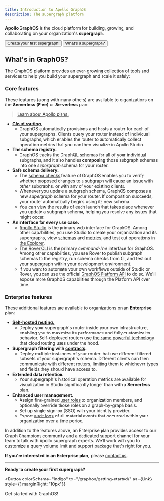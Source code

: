 ```yaml
---
title: Introduction to Apollo GraphOS
description: The supergraph platform
---
```



**Apollo GraphOS** is the cloud platform for building, growing, and collaborating on your organization's **supergraph**.

<p>
  <Button
    colorScheme="indigo"
    to="/graphos/getting-started/"
    as={Link}
    style={{
      marginRight: '10px'
    }}
  >
    Create your first supergraph!
  </Button>
  <Button colorScheme="gray" to="/intro/platform/" as={Link}>
    What's a supergraph?
  </Button>
</p>

## What's in GraphOS?

The GraphOS platform provides an ever-growing collection of tools and services to help you build your supergraph and scale it safely:

### Core features

These features (along with many others) are available to organizations on the **Serverless (Free)** or **Serverless** plan:

> [Learn about Apollo plans.](https://www.apollographql.com/pricing/)

- [**Cloud routing.**](./routing/cloud/)
  - GraphOS automatically provisions and hosts a router for each of your supergraphs. Clients query your router instead of individual subgraphs, which enables the router to automatically collect operation metrics that you can then visualize in Apollo Studio.
- **The schema registry.**
  - GraphOS tracks the GraphQL schemas for all of your individual subgraphs, and it also handles **composing** those subgraph schemas into one _supergraph_ schema for your router.
- **Safe schema delivery.**
  - The [schema checks](./delivery/schema-checks/) feature of GraphOS enables you to verify whether proposed changes to a subgraph will cause an issue with _other_ subgraphs, or with any of your existing clients.
  - Whenever you update a subgraph schema, GraphOS composes a new _supergraph_ schema for your router. If composition succeeds, your router automatically begins using its new schema.
  - You can view the results of each [launch](./delivery/launches/) that takes place whenever you update a subgraph schema, helping you resolve any issues that might occur.
- **An interface for every use case.**
  - [Apollo Studio](https://studio.apollographql.com) is the primary web interface for GraphOS. Among other capabilities, you use Studio to create your organization and its supergraphs, view [schemas](./graphs/studio-features/#the-schema-page) and [metrics](./metrics/usage-reporting), and test out operations in [the Explorer](./explorer/explorer/).
  - [The Rover CLI](/rover/getting-started/) is the primary _command-line_ interface for GraphOS. Among other capabilities, you use Rover to publish subgraph schemas to the registry, run schema checks from CI, and test out your supergraph within your development environment.
  - If you want to automate your own workflows outside of Studio or Rover, you can use the official [GraphOS Platform API](./platform-api) to do so. We'll expose more GraphOS capabilities through the Platform API over time.

### Enterprise features

These additional features are available to organizations on an **Enterprise** plan:

- [**Self-hosted routing.**](./routing/self-hosted/)
  - Deploy your supergraph's router inside your own infrastructure, enabling you to maximize its performance and fully customize its behavior. Self-deployed routers use [the same powerful technology](/router/) that cloud routing uses under the hood.
- **Supergraph filtering with [contracts](./delivery/contracts/).**
  - Deploy multiple instances of your router that use different filtered subsets of your supergraph's schema. Different clients can then communicate with different routers, limiting them to whichever types and fields they should have access to.
- **Extended data retention.**
  - Your supergraph's historical operation metrics are available for visualization in Studio significantly longer than with a **Serverless** plan.
- **Enhanced user management.**
  - Assign fine-grained [user roles](./org/members/) to organization members, and optionally override those roles on a graph-by-graph basis.
  - Set up single sign-on (SSO) with your identity provider.
  - Export [audit logs](./audit-log/) of all material events that occurred within your organization over a time period.

In addition to the features above, an Enterprise plan provides access to our Graph Champions community and a dedicated support channel for your team to talk with Apollo supergraph experts. We'll work with you to customize a query volume limit and support package that's right for you.

**If you're interested in an Enterprise plan,** please [contact us](https://www.apollographql.com/contact-sales/).

---

**Ready to create your first supergraph?**

<Button
  colorScheme="indigo"
  to="/graphos/getting-started/"
  as={Link}
  style={{
    marginRight: '10px'
  }}
>
  Get started with GraphOS!
</Button>
